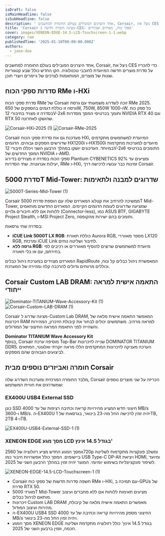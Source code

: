 ```yaml
---
isDraft: false
isMainHeadline: false
isSubHeadline: false
description: ' אחד היצרנים המובילים בעולם החומרה למחשבים, Corsair, ניצל את CES כדי להכריז על סדרת מוצרים חדשה המיועדת לחובבי טכנולוגיה. הקו החדש כולל שבע '
title: 'Corsair מציגה חומרה חדשה ב-CES: ספקי כוח, מארזים ואביזרים'
cover: images/XENEON-EDGE-14.5-LCD-Touchscreen-1-1.webp
category: ram
publishedTime: '2025-01-10T00:00:00.000Z'
authors:
  - jane-doe
---
```


אחד היצרנים המובילים בעולם החומרה למחשבים, Corsair, ניצל את CES כדי להכריז על סדרת מוצרים חדשה המיועדת לחובבי טכנולוגיה. הקו החדש כולל שבע קטגוריות שונות של מוצרים, המותאמות לצרכים של גיימרים ויוצרי תוכן.

## סדרות ספקי הכוח RMe ו-HXi

סדרת ספקי הכוח RMe של Corsair זוכה לשדרוג משמעותי עם גרסת RMe 2025. גרסה זו כוללת דגמים בהספקים של 650W, 750W, 850W ו-1000W. כל ספק כוח בסדרה זו מצויד בחיבורי 12V-2x6 ותומך בכרטיסי המסך מסדרות NVIDIA RTX 40 וגם RTX 50 שהושקו לאחרונה.

![Corsair-HXi-2025 (1)](images/Corsair-HXi-2025-1.webp) ![Corsair-RMe-2025](images/Corsair-RMe-2025.webp)

Corsair מעדכנת גם את סדרת ספקי הכוח HXi, המיועדת למשתמשים מתקדמים שדורשים הספקים גבוהים. הדגמים HX1200i ו-HX1500i מיועדים למערכות מתקדמות במיוחד. העדכונים יושקו במהלך הרבעון השני ויכללו חיבורי 12V-2x6 התומכים בכרטיסי המסך החדשים של NVIDIA ו-AMD.  
ספקי הכוח בסדרה זו מצוידים בדירוג Plantium CYBENETICS ומציעים עד 92% יעילות אנרגטית. שתי הסדרות, RMe ו-HXi, זמינות כבר עכשיו לרכישה דרך Corsair.

## סדרת 5000T Mid-Tower: שדרוגים למבנה ולתאימות

![5000T-Series-Mid-Tower (1)](images/5000T-Series-Mid-Tower-1.webp)

Corsair ממשיכה להרחיב את קטלוג המארזים שלה עם הוספת סדרת 5000T Mid-Tower, שמציעה שדרוגים לעומת הדגמים הקיימים. המארזים החדשים מותאמים ללוחות אם ללא חיבורים גלויים (Connector-less), כמו ASUS BTF, GIGABYTE Project Stealth, ו-MSI Project Zero, ותומכים בהם ישירות מהקופסה.

בסדרה שתי גרסאות:

- **iCUE Link 5000T LX RGB**: כוללת תאורת Aurora RGB, מספר מאווררי LX120 RGB, ומרכזת iCUE Link לחיבור ושליטה נוחים.
- **גרסה ללא RGB**: מיועדת למשתמשים שרוצים להוסיף מאווררים או רכיבים לפי בחירתם, עם או בלי תאורה.

המארזים מצוידים במערכת ניהול כבלים RapidRoute המאפשרת ניהול כבלים קל ונוח, וכוללים מרווחים גדולים להרכבה קלה ומהירה של המערכת.

## Corsair Custom LAB DRAM: התאמה אישית למראה ייחודי

![Dominator-TITANIUM-Wave-Accessory-Kit (1)](images/Dominator-TITANIUM-Wave-Accessory-Kit-1.webp) ![Corsair-Custom-LAB-DRAM (1)](images/Corsair-Custom-LAB-DRAM-1.webp)

Corsair מציגה שדרוג ל-Custom Lab DRAM, המאפשר התאמה אישית מלאה של זיכרונות RAM למראה מרהיב. משתמשים יכולים לבחור את קיבולת הזיכרון, המהירות והשהייה לפני התאמת המראה החיצוני של המודולים.

**Dominator TITANIUM Wave Accessory Kit**  
בנוסף, Corsair מוסיפה ערכת Top-Bar שנייה לזיכרונות DOMINATOR TITANIUM DDR5. הערכה מעניקה לזיכרונות המתקדמים הללו מראה יוקרתי ואלגנטי, המתאים לביצועים הגבוהים שהם מספקים.

## חומרה ואביזרים נוספים מבית Corsair

מלבד החומרה המרכזית ומערכות השדרוג שלה, Corsair הכריזה על שני מוצרים נוספים שמשדרגים את חוויית המשתמש:

### **EX400U USB4 External SSD**

כונן SSD חיצוני חדש המציע מהירויות קריאה וכתיבה רציפות של עד 4000 MB/s ו-3600 MB/s. ה-EX400U יהיה זמין לרכישה החל מה-23 בינואר, בגרסאות של 1TB, 2TB ו-4TB.

![EX400U-USB4-External-SSD-1 (1)](images/EX400U-USB4-External-SSD-1-1.webp)

### **XENEON EDGE מסך מגע LCD בגודל 14.5 אינץ'**

מסך המגע החדש מציע רזולוציה של 2560x720p ומשלב פונקציות מתקדמות לשליטה ביישומים. המסך כולל אפשרויות חיבור כמו USB Type-C DP-Alt ויציאת HDMI, ומיועד לשיפור פונקציונליות בשימוש יומיומי. המוצר יהיה זמין במהלך הרבעון השני של 2025.

![XENEON-EDGE-14.5-LCD-Touchscreen-1 (1)](images/XENEON-EDGE-14.5-LCD-Touchscreen-1-1.webp)

- Corsair חשפה סדרות חדשות של ספקי כוח RMe ו-HXi, עם תמיכה ב-GPUs של סדרת RTX 50.
- מארזי 5000T Mid-Tower מציעים תאימות ללוחות אם ללא מחברים ועיצוב מותאם לניהול כבלים.
- זיכרונות Custom LAB DRAM מאפשרים התאמה אישית מלאה של קיבולת, מהירות ועיצוב המודול.
- ה-EX400U USB4 SSD החיצוני מספק מהירויות קריאה וכתיבה של עד 4000 MB/s ויהיה זמין החל מה-23 בינואר.
- מסך המגע XENEON EDGE בגודל 14.5 אינץ' כולל רזולוציה מתקדמת ושליטה חכמה, וזמין ברבעון השני של 2025.
